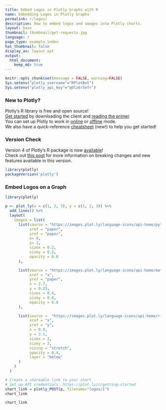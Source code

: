 ```yaml
---
title: Embed Logos in Plotly Graphs with R
name: Embedding Logos in Plotly Graphs
permalink: r/logos/
description: How to embed logos and images into Plotly charts.
layout: base
thumbnail: thumbnail/get-requests.jpg
language: r
page_type: example_index
has_thumbnail: false
display_as: layout_opt
output:
  html_document:
    keep_md: true
---
```


```r
knitr::opts_chunk$set(message = FALSE, warning=FALSE)
Sys.setenv("plotly_username"="RPlotBot")
Sys.setenv("plotly_api_key"="q0lz6r5efr")
```
### New to Plotly?

Plotly's R library is free and open source!<br>
[Get started](https://plot.ly/r/getting-started/) by downloading the client and [reading the primer](https://plot.ly/r/getting-started/).<br>
You can set up Plotly to work in [online](https://plot.ly/r/getting-started/#hosting-graphs-in-your-online-plotly-account) or [offline](https://plot.ly/r/offline/) mode.<br>
We also have a quick-reference [cheatsheet](https://images.plot.ly/plotly-documentation/images/r_cheat_sheet.pdf) (new!) to help you get started!

### Version Check

Version 4 of Plotly's R package is now [available](https://plot.ly/r/getting-started/#installation)!<br>
Check out [this post](http://moderndata.plot.ly/upgrading-to-plotly-4-0-and-above/) for more information on breaking changes and new features available in this version.
```r
library(plotly)
packageVersion('plotly')
```
### Embed Logos on a Graph

```r
library(plotly)

p <- plot_ly(x = c(1, 2, 3), y = c(1, 2, 3)) %>%
  add_lines() %>%
  layout(
    images = list(
      list(source = "https://images.plot.ly/language-icons/api-home/python-logo.png",
           xref = "paper",
           yref = "paper",
           x= 0,
           y= 1,
           sizex = 0.2,
           sizey = 0.2,
           opacity = 0.8
      ),

      list(source = "https://images.plot.ly/language-icons/api-home/matlab-logo.png",
           xref = "x",
           yref = "paper",
           x = 2.7,
           y = 0.25,
           sizex = 0.4,
           sizey = 0.8,
           opacity = 0.8
      ),

      list(source =  "https://images.plot.ly/language-icons/api-home/r-logo.png",
           xref = "x",
           yref = "y",
           x = 0.9,
           y = 3.1,
           sizex = 2,
           sizey = 2,
           sizing = "stretch",
           opacity = 0.4,
           layer = "below"
      )
    )
  )

# Create a shareable link to your chart
# Set up API credentials: https://plot.ly/r/getting-started
chart_link = plotly_POST(p, filename="logos/1")
chart_link
```

```r
chart_link
```
